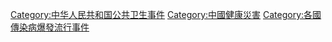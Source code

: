 [[Category:中华人民共和国公共卫生事件|Category:中华人民共和国公共卫生事件]]
[[Category:中國健康災害|Category:中國健康災害]]
[[Category:各國傳染病爆發流行事件|Category:各國傳染病爆發流行事件]]